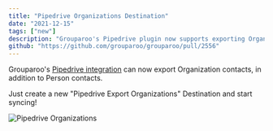 ```yaml
---
title: "Pipedrive Organizations Destination"
date: "2021-12-15"
tags: ["new"]
description: "Grouparoo's Pipedrive plugin now supports exporting Organizations"
github: "https://github.com/grouparoo/grouparoo/pull/2556"
---
```


Grouparoo's [Pipedrive integration](/integrations/sources/pipedrive) can now export Organization contacts, in addition to Person contacts.

Just create a new "Pipedrive Export Organizations" Destination and start syncing!

<Image
  alt="Pipedrive Organizations"
  src="releases/2021-12-15-pipedrive-organizations.png"
  width={1000}
  height={181}
/>
